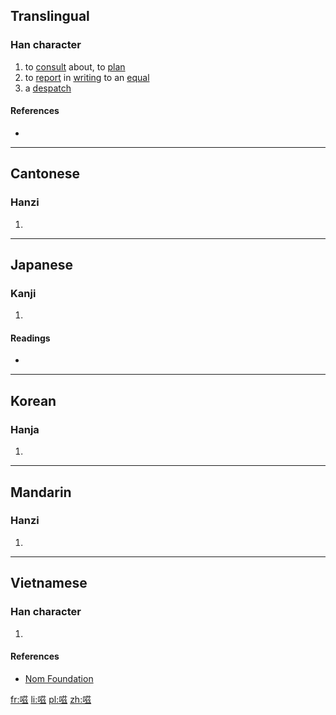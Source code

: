 ==Translingual==

===Han character===
{{Han char|rn=30|rad=口|as=10|sn=13|four=|canj=口廿女戈 (RTVI)|ids=⿰[[口]][[兹]]}}

# to [[consult]] about, to [[plan]]
# to [[report]] in [[writing]] to an [[equal]]
# a [[despatch]]

====References====
* {{Han ref|kx=0203.180|dkj=04099|dj=0426.020|hdz=10661.040|uh=55DE|ud=21982}}

----

==Cantonese==

===Hanzi===
{{yue-hanzi|jyut=[[zi1]]|y=zi1}}

# {{defn|lang=yue|sort=口10}}

----

==Japanese==

===Kanji===
{{ja-kanji|grade=|rs=口10}}

# {{defn|lang=ja|sort=口10}}

====Readings====
* {{ja-readings|on=[[し]] (shi)|kun=[[なげく]] (nageku), [[わらふ]] (warafu)}}

----

==Korean==

===Hanja===
{{ko-hanja|hangeul=자|rv=ja|mr=cha}}

# {{defn|lang=ko|sort=口10}}

----

==Mandarin==

===Hanzi===
{{cmn-hanzi|pin=[[zī]] ([[zi1]])|wg=tzu<sup>1</sup>}}

# {{defn|lang=cmn|sort=口10}}

----

==Vietnamese==

===Han character===
{{vi-hantu|[[chi]]|rs=口10}}

# {{defn|lang=vi|sort=口10}}

====References====
*[http://nomfoundation.org/common/nom_details.php?codepoint=55de Nom Foundation]

[[fr:嗞]]
[[li:嗞]]
[[pl:嗞]]
[[zh:嗞]]